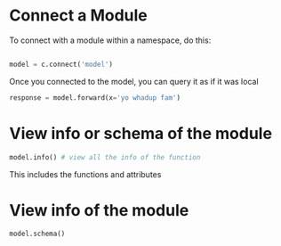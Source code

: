 # Connect a Module

To connect with a module within a namespace, do this:

```python

model = c.connect('model')
```

Once you connected to the model, you can query it as if it was local

```python
response = model.forward(x='yo whadup fam')

```

# View info or schema of the module

```python
model.info() # view all the info of the function
```

This includes the functions and attributes

# View info of the module

```python
model.schema()
```

